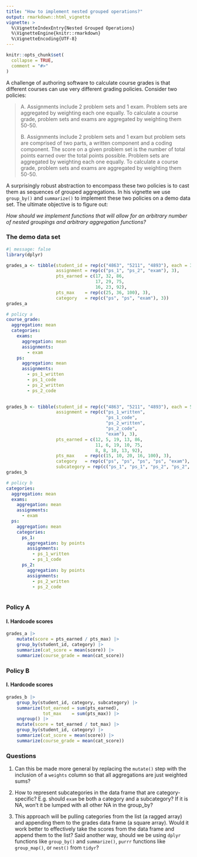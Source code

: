 ```yaml
---
title: "How to implement nested grouped operations?"
output: rmarkdown::html_vignette
vignette: >
  %\VignetteIndexEntry{Nested Grouped Operations}
  %\VignetteEngine{knitr::rmarkdown}
  %\VignetteEncoding{UTF-8}
---
```


```r
knitr::opts_chunk$set(
  collapse = TRUE,
  comment = "#>"
)
```

A challenge of authoring software to calculate course grades is that different courses can use very different grading policies. Consider two policies:

> A. Assignments include 2 problem sets and 1 exam. Problem sets are aggregated by weighting each one equally. To calculate a course grade, problem sets and exams are aggregated by weighting them 50-50.
> 
> B. Assignments include 2 problem sets and 1 exam but problem sets are comprised of two parts, a written component and a coding component. The score on a given problem set is the number of total points earned over the total points possible. Problem sets are aggregated by weighting each one equally. To calculate a course grade, problem sets and exams are aggregated by weighting them 50-50.

A surprisingly robust abstraction to encompass these two policies is to cast them as sequences of grouped aggregations. In his vignette we use `group_by()` and `summarize()` to implement these two policies on a demo data set. The ultimate objective is to figure out:

*How should we implement functions that will allow for an arbitrary number of nested groupings and arbitrary aggregation functions?*

### The demo data set

```r
#| message: false
library(dplyr)

grades_a <- tibble(student_id = rep(c("4863", "5211", "4893"), each = 3),
                   assignment = rep(c("ps_1", "ps_2", "exam"), 3),
                   pts_earned = c(17, 32, 86,
                                  17, 29, 75,
                                  16, 23, 92),
                   pts_max    = rep(c(25, 36, 100), 3),
                   category   = rep(c("ps", "ps", "exam"), 3))
grades_a
```

```yaml
# policy a
course_grade:
  aggregation: mean
  categories:
    exams:
      aggregation: mean
      assignments:
        - exam
    ps:
      aggregation: mean
      assignments:
        - ps_1_written
        - ps_1_code
        - ps_2_written
        - ps_2_code
    
```


```r
grades_b <- tibble(student_id = rep(c("4863", "5211", "4893"), each = 5),
                   assignment = rep(c("ps_1_written", 
                                      "ps_1_code",
                                      "ps_2_written",
                                      "ps_2_code",
                                      "exam"), 3),
                   pts_earned = c(12, 5, 19, 13, 86,
                                  11, 6, 19, 10, 75,
                                  8, 8, 10, 13, 92),
                   pts_max    = rep(c(15, 10, 20, 16, 100), 3),
                   category   = rep(c("ps", "ps", "ps", "ps", "exam"), 3),
                   subcategory = rep(c("ps_1", "ps_1", "ps_2", "ps_2", "exam"), 3))
grades_b
```


```yaml
# policy b
categories:
  aggregation: mean
  exams:
    aggregation: mean
    assignments:
      - exam
  ps:
    aggregation: mean
    categories:
      ps_1:
        aggregation: by points
        assignments:
          - ps_1_written
          - ps_1_code
      ps_2:
        aggregation: by points
        assignments:
          - ps_2_written
          - ps_2_code
    
```

### Policy A

#### I. Hardcode scores

```r
grades_a |>
    mutate(score = pts_earned / pts_max) |>
    group_by(student_id, category) |>
    summarize(cat_score = mean(score)) |>
    summarize(course_grade = mean(cat_score))
```


### Policy B

#### I. Hardcode scores

```r
grades_b |>
    group_by(student_id, category, subcategory) |>
    summarize(tot_earned = sum(pts_earned),
              tot_max    = sum(pts_max)) |>
    ungroup() |>
    mutate(score = tot_earned / tot_max) |>
    group_by(student_id, category) |>
    summarize(cat_score = mean(score)) |>
    summarize(course_grade = mean(cat_score))
```

### Questions

1. Can this be made more general by replacing the `mutate()` step with the inclusion of a `weights` column so that all aggregations are just weighted sums?

2. How to represent subcategories in the data frame that are category-specific? E.g. should `exam` be both a category and a subcategory? If it is NA, won't it be lumped with all other NA in the group_by?

3. This approach will be pulling categories from the list (a ragged array) and appending them to the grades data frame (a square array). Would it work better to effectively take the scores from the data frame and append them to the list? Said another way, should we be using `dplyr` functions like `group_by()` and `summarize()`, `purrr` functions like `group_map()`, or `nest()` from `tidyr`?
















